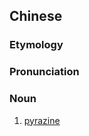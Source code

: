 ==Chinese==
{{zh-forms}}
{{zh-wp}}

===Etymology===
{{bor|zh|en|pyrazine}}

===Pronunciation===
{{zh-pron
|m=bǐqín
|cat=n
}}

===Noun===
{{zh-noun}}

# {{lb|zh|organic compound}} [[pyrazine]]